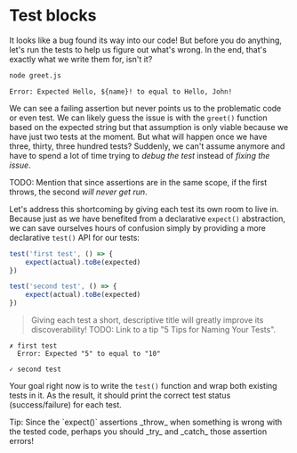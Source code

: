 # Test blocks

It looks like a bug found its way into our code! But before you do anything, let's run the tests to help us figure out what's wrong. In the end, that's exactly what we write them for, isn't it?

```sh nonumber
node greet.js
```

```
Error: Expected Hello, ${name}! to equal to Hello, John!
```

We can see a failing assertion but never points us to the problematic code or even test. We can likely guess the issue is with the `greet()` function based on the expected string but that assumption is only viable because we have just two tests at the moment. But what will happen once we have three, thirty, three hundred tests? Suddenly, we can't assume anymore and have to spend a lot of time trying to _debug the test_ instead of _fixing the issue_.

TODO: Mention that since assertions are in the same scope, if the first throws, the second _will never get run_.

Let's address this shortcoming by giving each test its own room to live in. Because just as we have benefited from a declarative `expect()` abstraction, we can save ourselves hours of confusion simply by providing a more declarative `test()` API for our tests:

```js
test('first test', () => {
	expect(actual).toBe(expected)
})

test('second test', () => {
	expect(actual).toBe(expected)
})
```

> Giving each test a short, descriptive title will greatly improve its discoverability! TODO: Link to a tip "5 Tips for Naming Your Tests".

```
✗ first test
  Error: Expected "5" to equal to "10"

✓ second test
```

Your goal right now is to write the `test()` function and wrap both existing tests in it. As the result, it should print the correct test status (success/failure) for each test.

<callout-info>
	Tip: Since the `expect()` assertions _throw_ when something is wrong with the
	tested code, perhaps you should _try_ and _catch_ those assertion errors!
</callout-info>
